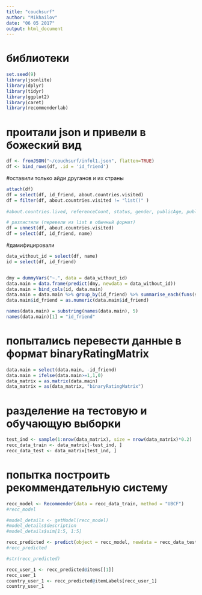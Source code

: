 ```yaml
---
title: "couchsurf"
author: "Mikhailov"
date: "06 05 2017"
output: html_document
---
```


# библиотеки
```r
set.seed(9)
library(jsonlite)
library(dplyr)
library(tidyr)
library(ggplot2)
library(caret)
library(recommenderlab)
```

# проитали json и привели в божеский вид
```r
df <- fromJSON("~/couchsurf/infol1.json", flatten=TRUE)
df <- bind_rows(df, .id = 'id_friend')
```

#оставили только айди друганов и их страны
```r
attach(df)
df = select(df, id_friend, about.countries.visited)
df = filter(df, about.countries.visited != "list()" )
      
#about.countries.lived, referenceCount, status, gender, publicAge, publicName, publicAddress.description)

# разлистили (перевели из list в обычный формат)
df = unnest(df, about.countries.visited)
df = select(df, id_friend, name)
```

#дамифицировали
```r
data_without_id = select(df, name)
id = select(df, id_friend)


dmy = dummyVars("~.", data = data_without_id)
data.main = data.frame(predict(dmy, newdata = data_without_id))
data.main = bind_cols(id, data.main)
data.main = data.main %>% group_by(id_friend) %>% summarise_each(funs(sum))
data.main$id_friend = as.numeric(data.main$id_friend)

names(data.main) = substring(names(data.main), 5)
names(data.main)[1] = "id_friend"
```

# попытались перевести данные в формат binaryRatingMatrix

```r
data.main = select(data.main, -id_friend)
data.main = ifelse(data.main>=1,1,0)
data_matrix = as.matrix(data.main)
data_matrix = as(data_matrix, "binaryRatingMatrix")
```

# разделение на тестовую и обучающую выборки
```r
test_ind <- sample(1:nrow(data_matrix), size = nrow(data_matrix)*0.2)
recc_data_train <- data_matrix[-test_ind, ]
recc_data_test <- data_matrix[test_ind, ]
```

# попытка построить рекоммендательную систему
```r
recc_model <- Recommender(data = recc_data_train, method = "UBCF")
#recc_model

#model_details <- getModel(recc_model)
#model_details$description
#model_details$sim[1:5, 1:5]

recc_predicted <- predict(object = recc_model, newdata = recc_data_test, n = 6)
#recc_predicted

#str(recc_predicted)

recc_user_1 <- recc_predicted@items[[1]]
recc_user_1
country_user_1 <- recc_predicted@itemLabels[recc_user_1]
country_user_1
```

